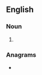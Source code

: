 ==English==

===Noun===
{{head|en|noun form}}

# {{plural of|tailspin|lang=en}}

===Anagrams===
* {{anagrams|en|a=aiilnpsst|alpinists|spit nails}}